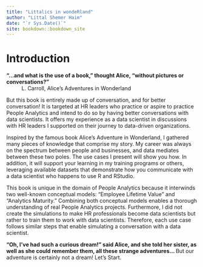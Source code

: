 ```yaml
--- 
title: "Littalics in wondeRland"
author: "Littal Shemer Haim"
date: "`r Sys.Date()`"
site: bookdown::bookdown_site
---
```




# Introduction

**"…and what is the use of a book," thought Alice, "without pictures or conversations?"** 
~ L. Carroll, Alice's Adventures in Wonderland

But this book is entirely made up of conversation, and for better conversation! It is targeted at HR leaders who practice or aspire to practice People Analytics and intend to do so by having better conversations with data scientists. It offers my experience as a data scientist in discussions with HR leaders I supported on their journey to data-driven organizations.

Inspired by the famous book Alice's Adventure in Wonderland, I gathered many pieces of knowledge that comprise my story. My career was always on the spectrum between people and businesses, and data mediates between these two poles. The use cases I present will show you how. In addition, it will support your learning in my training programs or others, leveraging available datasets that demonstrate how you communicate with a data scientist who happens to use R and RStudio. 

This book is unique in the domain of People Analytics because it interwinds two well-known conceptual models: "Employee Lifetime Value" and "Analytics Maturity." Combining both conceptual models enables a thorough understanding of real People Analytics projects. Furthermore, I did not create the simulations to make HR professionals become data scientists but rather to train them to work with data scientists. Therefore, each use case follows similar steps that enable simulating a conversation with a data scientist. 

**"Oh, I've had such a curious dream!" said Alice, and she told her sister, as well as she could remember them, all these strange adventures… **
But our adventure is certainly not a dream! Let's Start.